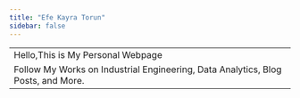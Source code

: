 ```yaml
---
title: "Efe Kayra Torun"
sidebar: false 
---
```


---
Hello,This is My Personal Webpage
Follow My Works on Industrial Engineering, Data Analytics, Blog Posts, and More.
---
